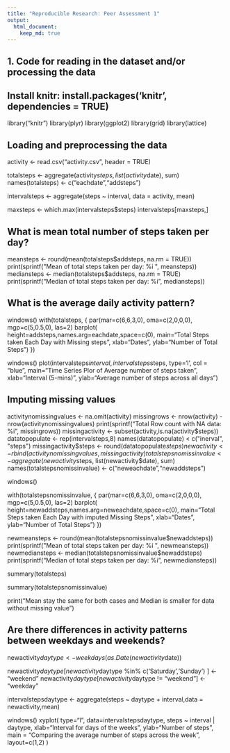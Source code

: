 ```yaml
---
title: "Reproducible Research: Peer Assessment 1"
output: 
  html_document:
    keep_md: true
---
```

## 1. Code for reading in the dataset and/or processing the data
## Install knitr: install.packages('knitr', dependencies = TRUE)

library("knitr")
library(plyr)
library(ggplot2)
library(grid)
library(lattice)

## Loading and preprocessing the data
activity <- read.csv("activity.csv", header = TRUE)

totalsteps <- aggregate(activity$steps, list(activity$date), sum)
names(totalsteps) <- c("eachdate","addsteps")

intervalsteps <- aggregate(steps ~ interval,  data = activity, mean)

maxsteps <- which.max(intervalsteps$steps)
intervalsteps[maxsteps,]

## What is mean total number of steps taken per day?

meansteps <- round(mean(totalsteps$addsteps, na.rm = TRUE))
print(sprintf("Mean of total steps taken per day: %i ", meansteps))
mediansteps <- median(totalsteps$addsteps, na.rm = TRUE)
print(sprintf("Median of total steps taken per day: %i ", mediansteps))

## What is the average daily activity pattern?

windows()
with(totalsteps, {
  par(mar=c(6,6,3,0), oma=c(2,0,0,0), mgp=c(5,0.5,0), las=2)
  barplot(
    height=addsteps,names.arg=eachdate,space=c(0),
    main="Total Steps taken Each Day with Missing steps",
    xlab="Dates",
    ylab="Number of Total Steps")
})

windows()
plot(intervalsteps$interval, intervalsteps$steps, type='l', col = "blue",
     main="Time Series Plor of Average number of steps taken", xlab="Interval (5-mins)", 
     ylab="Average number of steps across all days")


## Imputing missing values

activitynomissingvalues <- na.omit(activity)
missingrows <- nrow(activity) - nrow(activitynomissingvalues)
print(sprintf("Total Row count with NA data: %i ", missingrows))
missingactivity <- subset(activity,is.na(activity$steps))
datatopopulate <- rep(intervalsteps,8)
names(datatopopulate) < c("inerval", "steps")
missingactivity$steps <- round(datatopopulate$steps)
newactivity <- rbind(activitynomissingvalues,missingactivity)
totalstepsnomissinvalue <- aggregate(newactivity$steps, list(newactivity$date), sum)
names(totalstepsnomissinvalue) <- c("neweachdate","newaddsteps")

windows()

with(totalstepsnomissinvalue, {
  par(mar=c(6,6,3,0), oma=c(2,0,0,0), mgp=c(5,0.5,0), las=2)
  barplot(
    height=newaddsteps,names.arg=neweachdate,space=c(0),
    main="Total Steps taken Each Day with imputed Missing Steps",
    xlab="Dates",
    ylab="Number of Total Steps")
})

newmeansteps <- round(mean(totalstepsnomissinvalue$newaddsteps))
print(sprintf("Mean of total steps taken per day: %i ", newmeansteps))
newmediansteps <- median(totalstepsnomissinvalue$newaddsteps)
print(sprintf("Median of total steps taken per day: %i ", newmediansteps))

summary(totalsteps)

summary(totalstepsnomissinvalue)

print("Mean stay the same for both cases and Median is smaller for data without missing value")

## Are there differences in activity patterns between weekdays and weekends?
newactivity$daytype <- weekdays(as.Date(newactivity$date))

newactivity$daytype[newactivity$daytype  %in% c('Saturday','Sunday') ] <- "weekend"
newactivity$daytype[newactivity$daytype != "weekend"] <- "weekday"

intervalstepsdaytype <- aggregate(steps ~ daytype + interval,data = newactivity,mean)

windows()
xyplot(
  type="l",
  data=intervalstepsdaytype,
  steps ~ interval | daytype,
  xlab="Interval for days of the weeks",
  ylab="Number of steps",
  main = "Comparing the average number of steps across the week",
  layout=c(1,2)
)
